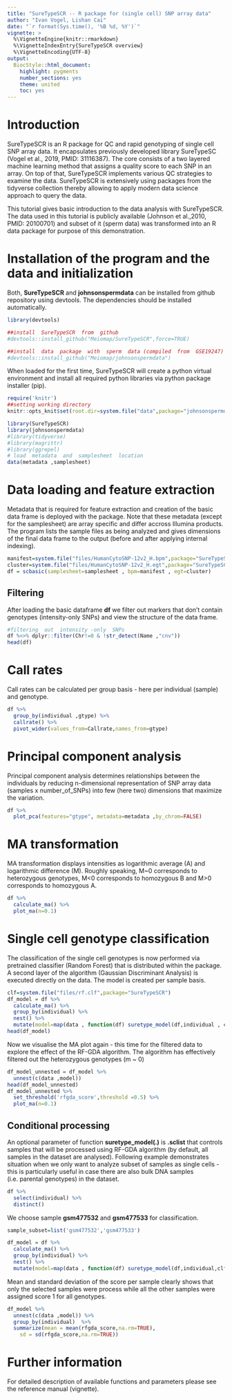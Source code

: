 ```yaml
---
title: "SureTypeSCR -- R package for (single cell) SNP array data"
author: "Ivan Vogel, Lishan Cai"
date: "`r format(Sys.time(), '%B %d, %Y')`"
vignette: >
  %\VignetteEngine{knitr::rmarkdown}
  %\VignetteIndexEntry{SureTypeSCR overview}
  %\VignetteEncoding{UTF-8}
output:
  BiocStyle::html_document:
    highlight: pygments
    number_sections: yes
    theme: united
    toc: yes
---
```


# Introduction

SureTypeSCR is an R package for QC and rapid genotyping of single cell SNP array data. It encapsulates previously developed library SureTypeSC (Vogel et al., 2019, PMID: 31116387). The core consists of a two layered machine learning method that assigns a quality score to each SNP in an array. On top of that, SureTypeSCR implements various QC strategies to examine the data. SureTypeSCR is extensively using packages from the tidyverse collection thereby allowing to apply modern data science approach to query the data.

This tutorial gives basic introduction to the data analysis with SureTypeSCR. The data used in this tutorial is publicly available (Johnson et al.,2010, PMID: 20100701) and subset of it (sperm data) was transformed into an R data package for purpose of this demonstration.


# Installation of the program and the data and initialization

Both, **SureTypeSCR** and **johnsonspermdata** can be installed from github repository using devtools. The dependencies should be installed automatically.

```r
library(devtools)

##install  SureTypeSCR  from  github
#devtools::install_github("Meiomap/SureTypeSCR",force=TRUE)

##install  data  package  with  sperm  data (compiled  from  GSE19247)
#devtools::install_github("Meiomap/johnsonspermdata")

```

When loaded for the first time, SureTypeSCR will create a python virtual environment and install all required python libraries via python package installer (pip).

```r
require('knitr')
##setting working directory
knitr::opts_knit$set(root.dir=system.file("data",package="johnsonspermdata"))

```

```r
library(SureTypeSCR)
library(johnsonspermdata)
#library(tidyverse)
#library(magrittr)
#library(ggrepel)
# load  metadata  and  samplesheet  location
data(metadata ,samplesheet)
```

# Data loading and feature extraction

Metadata that is required for feature extraction and creation of the basic data frame is deployed with the package. Note that these metadata (except for the samplesheet) are array specific and differ accross Illumina products. The program lists the sample files as being analyzed and gives dimensions of the final data frame to the output (before and after applying internal indexing).

```r
manifest=system.file("files/HumanCytoSNP-12v2_H.bpm",package="SureTypeSCR")
cluster=system.file("files/HumanCytoSNP-12v2_H.egt",package="SureTypeSCR")
df = scbasic(samplesheet=samplesheet , bpm=manifest , egt=cluster)
```

## Filtering

After loading the basic dataframe **df** we filter out markers that don't contain genotypes (intensity-only SNPs) and view the structure of the data frame.

```r
#filtering  out  intensity -only  SNPs
df %<>% dplyr::filter(Chr!=0 & !str_detect(Name ,"cnv"))
head(df)

```

# Call rates

Call rates can be calculated per group basis - here per individual (sample) and genotype.

```r
df %>%
  group_by(individual ,gtype) %>%
  callrate() %>%
  pivot_wider(values_from=Callrate,names_from=gtype)

```

# Principal component analysis

Principal component analysis determines relationships between the individuals by reducing n-dimensional representation of SNP array data (samples x number_of_SNPs) into few (here two) dimensions that maximize the variation.

```r
df %>%
  plot_pca(features="gtype", metadata=metadata ,by_chrom=FALSE)
```

# MA transformation

MA transformation displays intensities as logarithmic average (A) and logarithmic difference (M). Roughly speaking, M\~0 corresponds to heterozygous genotypes, M\<0 corresponds to homozygous B and M\>0 corresponds to homozygous A.

```r
df %>%
  calculate_ma() %>%
  plot_ma(n=0.1)

```

# Single cell genotype classification

The classification of the single cell genotypes is now performed via pretrained classifier (Random Forest) that is distributed within the package. A second layer of the algorithm (Gaussian Discriminant Analysis) is executed directly on the data. The model is created per sample basis.

```r
clf=system.file("files/rf.clf",package="SureTypeSCR")
df_model = df %>%
  calculate_ma() %>%
  group_by(individual) %>%
  nest() %>%
  mutate(model=map(data , function(df) suretype_model(df,individual , clf)))
head(df_model)
```

Now we visualise the MA plot again - this time for the filtered data to explore the effect of the RF-GDA algorithm. The algorithm has effectively filtered out the heterozygous genotypes (m \~ 0)

```r
df_model_unnested = df_model %>%
  unnest(c(data ,model))
head(df_model_unnested)
df_model_unnested %>%
  set_threshold('rfgda_score',threshold =0.5) %>%
  plot_ma(n=0.1)
```

## Conditional processing

An optional parameter of function **suretype_model(.)** is **.sclist** that controls samples that will be processed using RF-GDA algorithm (by default, all samples in the dataset are analysed). Following example demonstrates situation when we only want to analyze subset of samples as single cells - this is particularly useful in case there are also bulk DNA samples (i.e. parental genotypes) in the dataset.

```r
df %>% 
  select(individual) %>%
  distinct()

```

We choose sample **gsm477532** and **gsm477533** for classification.

```r
sample_subset=list('gsm477532','gsm477533')

df_model = df %>%
  calculate_ma() %>%
  group_by(individual) %>%
  nest() %>%
  mutate(model=map(data , function(df) suretype_model(df,individual,clf,.sclist=sample_subset)))
```

Mean and standard deviation of the score per sample clearly shows that only the selected samples were process while all the other samples were assigned score 1 for all genotypes.

```r
df_model %>%
  unnest(c(data ,model)) %>%
  group_by(individual)  %>%
  summarize(mean = mean(rfgda_score,na.rm=TRUE),
    sd = sd(rfgda_score,na.rm=TRUE))

```

# Further information

For detailed description of available functions and parameters please see the reference manual (vignette).
